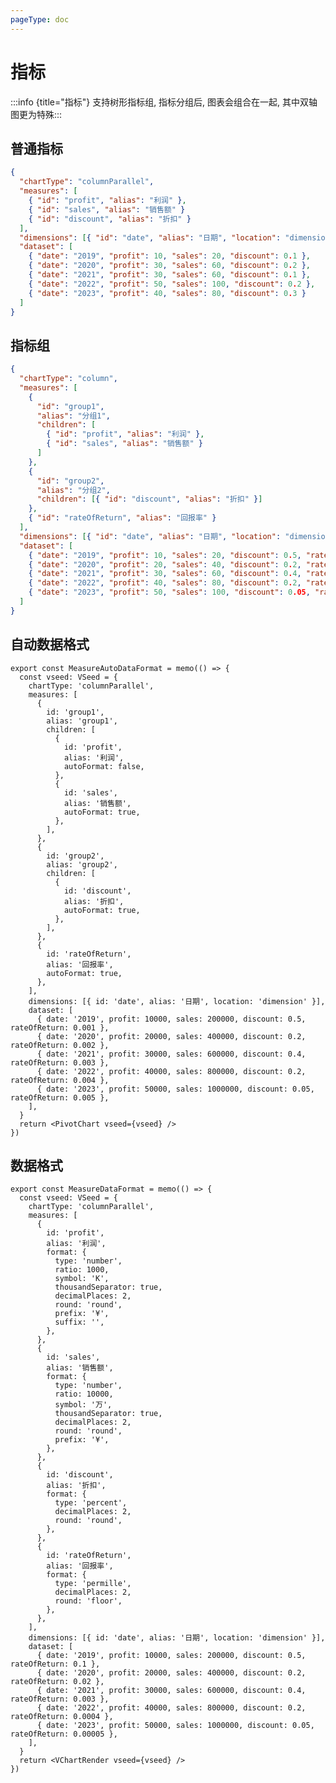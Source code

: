 ```yaml
---
pageType: doc
---
```



# 指标

:::info {title="指标"} 支持树形指标组, 指标分组后, 图表会组合在一起, 其中双轴图更为特殊:::

## 普通指标

<Measures />

```json {4-6}
{
  "chartType": "columnParallel",
  "measures": [
    { "id": "profit", "alias": "利润" },
    { "id": "sales", "alias": "销售额" }
    { "id": "discount", "alias": "折扣" }
  ],
  "dimensions": [{ "id": "date", "alias": "日期", "location": "dimension" }],
  "dataset": [
    { "date": "2019", "profit": 10, "sales": 20, "discount": 0.1 },
    { "date": "2020", "profit": 30, "sales": 60, "discount": 0.2 },
    { "date": "2021", "profit": 30, "sales": 60, "discount": 0.1 },
    { "date": "2022", "profit": 50, "sales": 100, "discount": 0.2 },
    { "date": "2023", "profit": 40, "sales": 80, "discount": 0.3 }
  ]
}
```

## 指标组

<MeasureGroups />

```json {4-17}
{
  "chartType": "column",
  "measures": [
    {
      "id": "group1",
      "alias": "分组1",
      "children": [
        { "id": "profit", "alias": "利润" },
        { "id": "sales", "alias": "销售额" }
      ]
    },
    {
      "id": "group2",
      "alias": "分组2",
      "children": [{ "id": "discount", "alias": "折扣" }]
    },
    { "id": "rateOfReturn", "alias": "回报率" }
  ],
  "dimensions": [{ "id": "date", "alias": "日期", "location": "dimension" }],
  "dataset": [
    { "date": "2019", "profit": 10, "sales": 20, "discount": 0.5, "rateOfReturn": 0.1 },
    { "date": "2020", "profit": 20, "sales": 40, "discount": 0.2, "rateOfReturn": 0.2 },
    { "date": "2021", "profit": 30, "sales": 60, "discount": 0.4, "rateOfReturn": 0.3 },
    { "date": "2022", "profit": 40, "sales": 80, "discount": 0.2, "rateOfReturn": 0.4 },
    { "date": "2023", "profit": 50, "sales": 100, "discount": 0.05, "rateOfReturn": 0.5 }
  ]
}
```

## 自动数据格式

<MeasureAutoDataFormat />

```tsx pure
export const MeasureAutoDataFormat = memo(() => {
  const vseed: VSeed = {
    chartType: 'columnParallel',
    measures: [
      {
        id: 'group1',
        alias: 'group1',
        children: [
          {
            id: 'profit',
            alias: '利润',
            autoFormat: false,
          },
          {
            id: 'sales',
            alias: '销售额',
            autoFormat: true,
          },
        ],
      },
      {
        id: 'group2',
        alias: 'group2',
        children: [
          {
            id: 'discount',
            alias: '折扣',
            autoFormat: true,
          },
        ],
      },
      {
        id: 'rateOfReturn',
        alias: '回报率',
        autoFormat: true,
      },
    ],
    dimensions: [{ id: 'date', alias: '日期', location: 'dimension' }],
    dataset: [
      { date: '2019', profit: 10000, sales: 200000, discount: 0.5, rateOfReturn: 0.001 },
      { date: '2020', profit: 20000, sales: 400000, discount: 0.2, rateOfReturn: 0.002 },
      { date: '2021', profit: 30000, sales: 600000, discount: 0.4, rateOfReturn: 0.003 },
      { date: '2022', profit: 40000, sales: 800000, discount: 0.2, rateOfReturn: 0.004 },
      { date: '2023', profit: 50000, sales: 1000000, discount: 0.05, rateOfReturn: 0.005 },
    ],
  }
  return <PivotChart vseed={vseed} />
})
```

## 数据格式

<MeasureDataFormat />

```tsx pure {4-50}
export const MeasureDataFormat = memo(() => {
  const vseed: VSeed = {
    chartType: 'columnParallel',
    measures: [
      {
        id: 'profit',
        alias: '利润',
        format: {
          type: 'number',
          ratio: 1000,
          symbol: 'K',
          thousandSeparator: true,
          decimalPlaces: 2,
          round: 'round',
          prefix: '¥',
          suffix: '',
        },
      },
      {
        id: 'sales',
        alias: '销售额',
        format: {
          type: 'number',
          ratio: 10000,
          symbol: '万',
          thousandSeparator: true,
          decimalPlaces: 2,
          round: 'round',
          prefix: '¥',
        },
      },
      {
        id: 'discount',
        alias: '折扣',
        format: {
          type: 'percent',
          decimalPlaces: 2,
          round: 'round',
        },
      },
      {
        id: 'rateOfReturn',
        alias: '回报率',
        format: {
          type: 'permille',
          decimalPlaces: 2,
          round: 'floor',
        },
      },
    ],
    dimensions: [{ id: 'date', alias: '日期', location: 'dimension' }],
    dataset: [
      { date: '2019', profit: 10000, sales: 200000, discount: 0.5, rateOfReturn: 0.1 },
      { date: '2020', profit: 20000, sales: 400000, discount: 0.2, rateOfReturn: 0.02 },
      { date: '2021', profit: 30000, sales: 600000, discount: 0.4, rateOfReturn: 0.003 },
      { date: '2022', profit: 40000, sales: 800000, discount: 0.2, rateOfReturn: 0.0004 },
      { date: '2023', profit: 50000, sales: 1000000, discount: 0.05, rateOfReturn: 0.00005 },
    ],
  }
  return <VChartRender vseed={vseed} />
})
```
